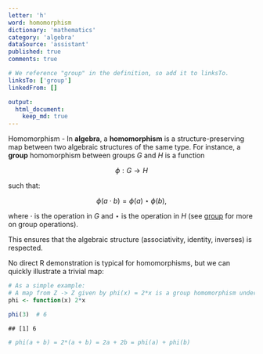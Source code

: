 ```yaml
---
letter: 'h'
word: homomorphism
dictionary: 'mathematics'
category: 'algebra'
dataSource: 'assistant'
published: true
comments: true

# We reference "group" in the definition, so add it to linksTo.
linksTo: ['group']
linkedFrom: []

output:
  html_document:
    keep_md: true
---
```




<a id="homomorphism">Homomorphism</a> - In **algebra**, a **homomorphism** is a structure-preserving map between two algebraic structures of the same type. For instance, a **group** homomorphism between groups $G$ and $H$ is a function

$$
\phi: G \to H
$$

such that:

$$
\phi(a \cdot b) = \phi(a) \star \phi(b),
$$

where $\cdot$ is the operation in $G$ and $\star$ is the operation in $H$ (see [group](#group) for more on group operations).

This ensures that the algebraic structure (associativity, identity, inverses) is respected.

No direct R demonstration is typical for homomorphisms, but we can quickly illustrate a trivial map:


``` r
# As a simple example:
# A map from Z -> Z given by phi(x) = 2*x is a group homomorphism under addition.
phi <- function(x) 2*x

phi(3)  # 6
```

```
## [1] 6
```

``` r
# phi(a + b) = 2*(a + b) = 2a + 2b = phi(a) + phi(b)
```
